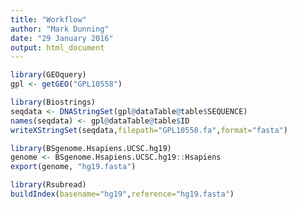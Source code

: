 ```yaml
---
title: "Workflow"
author: "Mark Dunning"
date: "29 January 2016"
output: html_document
---
```



```r
library(GEOquery)
gpl <- getGEO("GPL10558")

library(Biostrings)
seqdata <- DNAStringSet(gpl@dataTable@table$SEQUENCE)
names(seqdata) <- gpl@dataTable@table$ID
writeXStringSet(seqdata,filepath="GPL10558.fa",format="fasta")
```

```r
library(BSgenome.Hsapiens.UCSC.hg19)
genome <- BSgenome.Hsapiens.UCSC.hg19::Hsapiens
export(genome, "hg19.fasta")
```


```r
library(Rsubread)
buildIndex(basename="hg19",reference="hg19.fasta")
```

